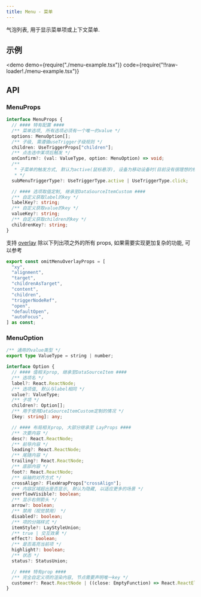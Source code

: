 ```yaml
---
title: Menu - 菜单
---
```


气泡列表, 用于显示菜单项或上下文菜单.

## 示例

<demo
  demo={require("./menu-example.tsx")}
  code={require("!!raw-loader!./menu-example.tsx")}
></demo>

## API

### MenuProps

```ts
interface MenuProps {
  // #### 特有配置 ####
  /** 菜单选项, 所有选项必须有一个唯一的value */
  options: MenuOption[];
  /** 子级, 需遵循useTrigger子级规则 */
  children: UseTriggerProps["children"];
  /** 点击选中某项后触发 */
  onConfirm?: (val: ValueType, option: MenuOption) => void;
  /**
   * 子菜单的触发方式, 默认为active(鼠标悬浮), 设备为移动设备时(目前没有很理想的检测方式), 会自动切换为click
   * */
  subMenuTriggerType?: UseTriggerType.active | UseTriggerType.click;

  // #### 选项取值定制, 继承至DataSourceItemCustom ####
  /** 自定义获取label的key */
  labelKey?: string;
  /** 自定义获取value的key */
  valueKey?: string;
  /** 自定义获取children的key */
  childrenKey?: string;
}
```

支持 [overlay](/docs/components/feedback/overlay/) 除以下列出项之外的所有 props, 如果需要实现更加复杂的功能, 可以参考

```ts
export const omitMenuOverlayProps = [
  "xy",
  "alignment",
  "target",
  "childrenAsTarget",
  "content",
  "children",
  "triggerNodeRef",
  "open",
  "defaultOpen",
  "autoFocus",
] as const;
```

### MenuOption

```ts
/** 通用的value类型 */
export type ValueType = string | number;

interface Option {
  // #### 值相关prop, 继承至DataSourceItem ####
  /** 选项名 */
  label?: React.ReactNode;
  /** 选项值, 默认与label相同 */
  value?: ValueType;
  /** 子项 */
  children?: Option[];
  /** 用于使用DataSourceItemCustom定制的情况 */
  [key: string]: any;

  // #### 布局相关prop, 大部分继承至 LayProps ####
  /** 次要内容 */
  desc?: React.ReactNode;
  /** 前导内容 */
  leading?: React.ReactNode;
  /** 尾随内容 */
  trailing?: React.ReactNode;
  /** 底部内容 */
  foot?: React.ReactNode;
  /** 纵轴的对齐方式 */
  crossAlign?: FlexWrapProps["crossAlign"];
  /** 内容区域超出是否显示, 默认为隐藏, 以适应更多的场景 */
  overflowVisible?: boolean;
  /** 显示右侧箭头 */
  arrow?: boolean;
  /** 禁用（视觉禁用） */
  disabled?: boolean;
  /** 项的分隔样式 */
  itemStyle?: LayStyleUnion;
  /** true | 交互效果 */
  effect?: boolean;
  /** 是否高亮当前项 */
  highlight?: boolean;
  /** 状态 */
  status?: StatusUnion;

  // #### 特有prop ####
  /** 完全自定义项的渲染内容, 节点需要声明唯一key */
  customer?: React.ReactNode | ((close: EmptyFunction) => React.ReactElement);
}
```
